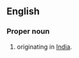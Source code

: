 ==English==

===Proper noun===
{{en-proper noun}}

# {{surname|en|from=India|nodot=1}} originating in [[India]].